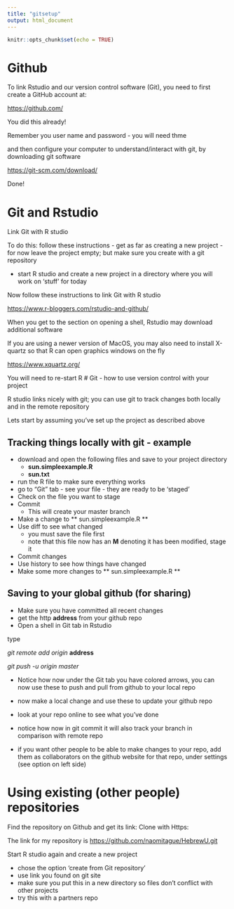 ```yaml
---
title: "gitsetup"
output: html_document
---
```


```r
knitr::opts_chunk$set(echo = TRUE)
```
# Github 

To link Rstudio and our version control software (Git), you need to first create a GitHub account at:

<https://github.com/>

You did this already!

Remember you user name and password - you will need thme

and then configure your computer to understand/interact with git, by downloading git software


<https://git-scm.com/download/>

Done!

# Git and Rstudio

Link Git with R studio

To do this: follow these instructions - get as far as creating a new project - for now leave the project empty; but make sure you create with a git repository

* start R studio and create a new project in a directory where you will work on 'stuff' for today

Now follow these instructions to link Git with R studio

<https://www.r-bloggers.com/rstudio-and-github/>

When you get to the section on opening a shell, Rstudio may download additional software


If you are using a newer version of MacOS, you may also need to install X-quartz so that R can open graphics windows on the fly

<https://www.xquartz.org/>

You will need to re-start R 
# Git - how to use version control with your project

R studio links nicely with git; you can use git to track changes both locally and in the remote repository

Lets start by assuming you've set up the project as described above

## Tracking things locally with git - example

* download and open the following files and save to your project directory
  *  **sun.simpleexample.R**
  *   **sun.txt**
* run the R file to make sure everything works
* go to "Git" tab - see your file - they are ready to be 'staged'
* Check on the file you want to stage
* Commit
     * This will create your master branch
* Make a change to ** sun.simpleexample.R **
* Use diff to see what changed 
     * you must save the file first
     * note that this file now has an **M** denoting it   has been modified, stage it
* Commit changes
* Use history to see how things have changed 
* Make some more changes to ** sun.simpleexample.R **

## Saving to your global github (for sharing)

* Make sure you have committed all recent changes
* get the http **address** from your github repo
* Open a shell in Git tab in Rstudio

type

*git remote add origin* **address**  


*git push -u origin master*

* Notice how now under the Git tab you have colored arrows, you can now use these to push and pull from github to your local repo

* now make a local change and use these to update your github repo

* look at your repo online to see what you've done

* notice how now in git commit  it will also track your branch in comparison with remote repo

* if you want other people to be able to make changes to your repo, add them as collaborators on the github website for that repo, under settings (see option on left side)

# Using existing (other people) repositories

Find the repository on Github and get its link: Clone with Https:

The link for my repository is
<https://github.com/naomitague/HebrewU.git>

Start R studio again and create a new project

*  chose the option 'create from Git repository'
*  use link you found on git site
*  make sure you put this in a new directory so files don't conflict with other projects
* try this with a partners repo
